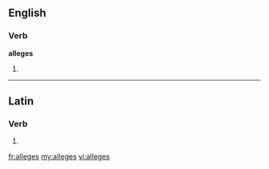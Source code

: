 ==English==

===Verb===
'''alleges'''

# {{third-person singular of|[[allege]]}}

----

==Latin==

===Verb===
{{la-verb-form|allēgēs}}

# {{conjugation of|allego|allēgō|2|s|pres|act|sub|lang=la}}
{{count page|[[Wiktionary:Page count]]}}

[[fr:alleges]]
[[my:alleges]]
[[vi:alleges]]